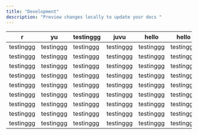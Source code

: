 ```yaml
---
title: "Development"
description: "Preview changes locally to update your docs "
---
```


| r         | yu        | testinggg | juvu      | hello     | hello     | hello     | hello     | climatee  |
| --------- | --------- | --------- | --------- | --------- | --------- | --------- | --------- | --------- |
| testinggg | testinggg | testinggg | testinggg | testinggg | testinggg | testinggg | testinggg | testinggg |
| testinggg | testinggg | testinggg | testinggg | testinggg | testinggg | testinggg | testinggg | testinggg |
| testinggg | testinggg | testinggg | testinggg | testinggg | testinggg | testinggg | testinggg | testinggg |
| testinggg | testinggg | testinggg | testinggg | testinggg | testinggg | testinggg | testinggg | testinggg |
| testinggg | testinggg | testinggg | testinggg | testinggg | testinggg | testinggg | testinggg | testinggg |
| testinggg | testinggg | testinggg | testinggg | testinggg | testinggg | testinggg | testinggg | testinggg |
| testinggg | testinggg | testinggg | testinggg | testinggg | testinggg | testinggg | testinggg | testinggg |
| testinggg | testinggg | testinggg | testinggg | testinggg | testinggg | testinggg | testinggg | testinggg |
| testinggg | testinggg | testinggg | testinggg | testinggg | testinggg | testinggg | testinggg | testinggg |